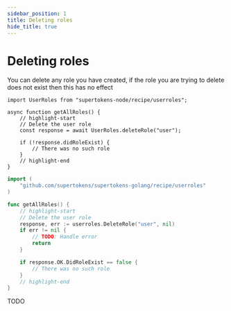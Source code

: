 ```yaml
---
sidebar_position: 1
title: Deleting roles
hide_title: true
---
```


<!-- COPY DOCS -->
<!-- ./userroles/delete-roles.mdx -->


# Deleting roles

You can delete any role you have created, if the role you are trying to delete does not exist then this has no  effect

<BackendSDKTabs>
<TabItem value="nodejs">

```tsx
import UserRoles from "supertokens-node/recipe/userroles";

async function getAllRoles() {
    // highlight-start
    // Delete the user role
    const response = await UserRoles.deleteRole("user");

    if (!response.didRoleExist) {
        // There was no such role
    }
    // highlight-end
}
```

</TabItem>
<TabItem value="go">

```go
import (
	"github.com/supertokens/supertokens-golang/recipe/userroles"
)

func getAllRoles() {
	// highlight-start
	// Delete the user role
	response, err := userroles.DeleteRole("user", nil)
	if err != nil {
		// TODO: Handle error
		return
	}

	if response.OK.DidRoleExist == false {
		// There was no such role
	}
	// highlight-end
}
```

</TabItem>
<TabItem value="python">
TODO
</TabItem>
</BackendSDKTabs>